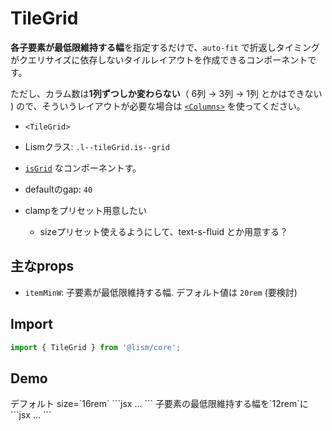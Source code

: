 
# TileGrid

**各子要素が最低限維持する幅**を指定するだけで、`auto-fit` で折返しタイミングがクエリサイズに依存しないタイルレイアウトを作成できるコンポーネントです。


ただし、カラム数は**1列ずつしか変わらない**（ 6列 → 3列 → 1列 とかはできない ) ので、そういうレイアウトが必要な場合は [`<Columns>`](/docs/modules/columns) を使ってください。

- `<TileGrid>`
- Lismクラス: `.l--tileGrid.is--grid`
- [`isGrid`](/docs/layout-system/is-grid) なコンポーネントす。
- defaultのgap: `40`

- clampをプリセット用意したい
	- sizeプリセット使えるようにして、text-s-fluid とか用意する？


## 主なprops
- `itemMinW`: 子要素が最低限維持する幅. デフォルト値は `20rem` (要検討)


## Import

```js
import { TileGrid } from '@lism/core';
```

## Demo

<Demo className="has--box-guide">
	<Demo.Title>
		デフォルト size=`16rem`
	</Demo.Title>
	<Demo.Preview resize p={20}>
		<TileGrid className='has:itemGuide'>
			<DammyText />
			<DammyText />
			<DammyText />
			<DammyText />
			<DammyText />
			<DammyText />
			<DammyText />
			<DammyText />
		</TileGrid>
	</Demo.Preview>
	<Demo.Code>
		```jsx
		<TileGrid>
			...
		</TileGrid>
		```
	</Demo.Code>
</Demo>


<Demo className="has--box-guide">
	<Demo.Title>
		子要素の最低限維持する幅を`12rem`に
	</Demo.Title>
	<Demo.Preview resize p={20}>
		<TileGrid itemMinW="12rem" className='has:itemGuide'>
			<DammyText />
			<DammyText />
			<DammyText />
			<DammyText />
			<DammyText />
			<DammyText />
			<DammyText />
			<DammyText />
		</TileGrid>
	</Demo.Preview>
	<Demo.Code>
		```jsx
		<TileGrid itemMinW="12rem">
			...
		</TileGrid>
		```
	</Demo.Code>
</Demo>
